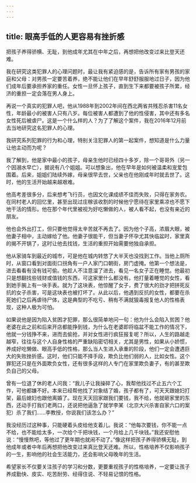 ```yaml
---
---
---
```

title: 眼高手低的人更容易有挫折感
---




把孩子养得骄横、无耻，到他成年尤其在中年之后，再想把他改变过来比登天还难。

我在研究这类犯罪人的心理问题时，最让我有紧迫感的是，告诉所有家有男孩的家庭和父母：对男孩一定要苦着养，绝不能让他们在早年舒舒服服地过日子，因为他们成年后要承担养家的重任。女性一旦怀上孩子，直到生下来都要被孩子所累，经济的重担一定会落在男人身上。

再说一个真实的犯罪人吧，他从1988年到2002年间在西北两省共残忍杀害11名女性，年龄最小的被害人只有八岁。每位被害人都遭到了他的性侵害，其中还有多名女性死后被虐尸。这是一个什么样的人？为了了解这个案件，我在2016年12月前去当地研究这名犯罪人的心理。

我研究系列犯罪的行为和心理，特别关注犯罪人的第一起案件，想知道是什么力量让他主动而为呢？

我了解到，他是家中最小的孩子，母亲生他时已经四十多岁，除一个哥哥外（另一个因溺水早亡），据说有八个姐姐。可以想象出，他在早年是如何被温柔和宠爱包围着。后来，姐姐们陆续外嫁，母亲很早去世，父亲也在他刚成年时就去世了。这时，他的生活开始越来越艰难。

他高考差很多分，后来想考飞行员，也因文化课成绩不佳而失败，只得在家务农。在同村老人的回忆里，甚至出现过庄稼该收割的时候他宁愿待在家里乘凉也不愿下地干活的情形。他在那个年代里被视为好吃懒做的人，被人看不起，也没有亲近的朋友。

他也会外出打工，但只要他觉得太辛苦就不再去了。因为他个子高，浓眉大眼，被他妻子相中，主动嫁给了他。他妻子很能干，但当妻子怀孕尤其快临盆时，家里真的揭不开锅了，这时让他去找钱，生活的重担开始需要他独自承担。

他从家骑车到最近的城市，可是他在城内转悠了大半天也没找到工作。当他上厕所时，从窗口看到对面街口拐角有一户人家门口朝街，房门虚掩。他第一个想法是，进去看看有没有钱可偷。他趁人不注意溜了进去，看见一名女子正在睡觉。他最初只是想翻找些钱财或值钱的东西，可这家里什么都没有。他打量着睡觉的女性，看到她手腕上有一块手表。就为了这块表，他惊醒了女子，费了很大的劲才把拼死反抗的女子杀害，可是这块表也被打坏了。从此以后，他遇到反抗的女性，都要在杀死她们之后再虐待尸体，这是典型的不吃亏、稍有不满就狠毒报复他人的性格表现，这种人极为可怕。

如果说他是因为陷入贫困才犯罪，那么很简单地问一句：他为什么会陷入贫困？他老婆在此之前和后来开店都能挣到钱，为什么在老婆即将临盆不能工作的情况下，他就一分钱挣不来，进而去偷抢，并对女性进行疯狂报复呢？所以，人生的路越走越窄，往往与这个人自身性格的严重缺陷密切相关，尤其是男性，如果从小娇惯，养成好吃懒做、眼高手低的性格，那么当人生进入承重的阶段，他们一定会遭遇巨大的失败挫折感。这时，他们只能不择手段，欺负比他们弱的人，比如女性。这个罪犯还只是在外面欺负女性，还有很多这样的人专门在家里欺负妻子，有的甚至欺负自己的父母。

曾有一位退了休的老人问我：“我儿子让我操碎了心，我帮他找过不止五六个工作，可他都嫌不好。本来已经帮他找了对象结了婚，孩子都有了，可天天跟媳妇打架，最后媳妇也跟他离婚了。现在天天回家跟我们要钱，我不给，他就砸家里的东西，还动手打我们老两口，还说把他逼急了就学李某（北京大兴杀害自家六口的案犯）杀了我们……李教授，你说我们该怎么办？”

我没经历过这种事，只能硬着头皮给他支着儿。我说：“他每次要钱，你不能一点不给，也不能给太多，一次给个千把块钱，一个月给上几千块钱。”我还安慰他说：“慢慢熬吧，等他过了更年期也就闹不动了。”像这样把孩子养得骄横无耻，到他成年或者中年后再想把他改变过来真比登天还难。所以，性格培养不仅影响孩子的一生，影响他的社会生活能力，还会影响父母晚年的生活。

希望家长不仅要关注孩子的学习和分数，更要重视孩子的性格培养，一定要让孩子养成勤快、皮实、吃苦耐劳、经得住说、不轻易记恨的性格。
